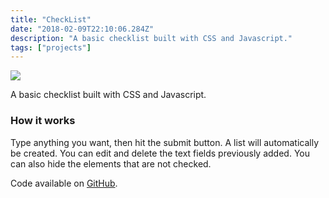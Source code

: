 ```yaml
---
title: "CheckList"
date: "2018-02-09T22:10:06.284Z"
description: "A basic checklist built with CSS and Javascript."
tags: ["projects"]
---
```


<Img
  src="/images/posts/checklist.png"
  width={2154}
  height={1232}
  caption="CheckList project"
/>

A basic checklist built with CSS and Javascript.

### How it works

Type anything you want, then hit the submit button.
A list will automatically be created.
You can edit and delete the text fields previously added.
You can also hide the elements that are not checked.

Code available on [GitHub](https://github.com/eneax/CheckList).
